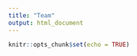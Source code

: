 ```yaml
---
title: "Team"
output: html_document
---
```


```r
knitr::opts_chunk$set(echo = TRUE)
```

```r


```
